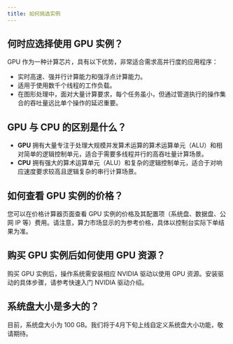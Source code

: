 ```yaml
---
title: 如何挑选实例
---
```


## 何时应选择使用 GPU 实例？

GPU 作为一种计算芯片，具有以下优势，非常适合需求高并行度的应用程序：

- 实时高速、强并行计算能力和强浮点计算能力。
- 适用于使用数千个线程的工作负载。
- 在图形处理中，面对大量计算要求，每个任务虽小，但通过管道执行的操作集合的吞吐量远比单个操作的延迟重要。

## GPU 与 CPU 的区别是什么？

- **GPU** 拥有大量专注于处理大规模并发算术运算的算术运算单元（ALU）和相对简单的逻辑控制单元，适合于需要多线程并行的高吞吐量计算场景。
- **CPU** 拥有强大的算术运算单元（ALU）和复杂的逻辑控制单元，适合于对响应速度要求较高且逻辑复杂的串行计算场景。



## 如何查看 GPU 实例的价格？

您可以在价格计算器页面查看 GPU 实例的价格及其配置项（系统盘、数据盘、公网 IP 等）费用。请注意，算力市场显示的为参考价格，具体以控制台实际下单结果为准。

## 购买 GPU 实例后如何使用 GPU 资源？

购买 GPU 实例后，操作系统需安装相应 NVIDIA 驱动以使用 GPU 资源。安装驱动的具体步骤，请参考快速入门 NVIDIA 驱动介绍。

## 系统盘大小是多大的？

目前，系统盘大小为 100 GB。我们将于4月下旬上线自定义系统盘大小功能，敬请期待。